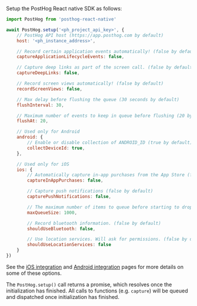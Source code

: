 Setup the PostHog React native SDK as follows:

```js
import PostHog from 'posthog-react-native'

await PostHog.setup('<ph_project_api_key>', {
    // PostHog API host (https://app.posthog.com by default)
    host: '<ph_instance_address>',

    // Record certain application events automatically! (false by default)
    captureApplicationLifecycleEvents: false,

    // Capture deep links as part of the screen call. (false by default)
    captureDeepLinks: false,

    // Record screen views automatically! (false by default)
    recordScreenViews: false,

    // Max delay before flushing the queue (30 seconds by default)
    flushInterval: 30,

    // Maximum number of events to keep in queue before flushing (20 by default)
    flushAt: 20,

    // Used only for Android
    android: {
        // Enable or disable collection of ANDROID_ID (true by default)
        collectDeviceId: true,
    },

    // Used only for iOS
    ios: {
        // Automatically capture in-app purchases from the App Store (false by default)
        captureInAppPurchases: false,

        // Capture push notifications (false by default)
        capturePushNotifications: false,

        // The maximum number of items to queue before starting to drop old ones. (1000 by default)
        maxQueueSize: 1000,

        // Record bluetooth information. (false by default)
        shouldUseBluetooth: false,

        // Use location services. Will ask for permissions. (false by default)
        shouldUseLocationServices: false
    }
})
```

See the [iOS integration](https://posthog.com/docs/integrate/client/ios) and 
[Android integration](https://posthog.com/docs/integrate/client/android) pages for more details on
some of these options.

The `PostHog.setup()` call returns a promise, which resolves once the initialization
has finished. All calls to functions (e.g. `capture`) will be queued and dispatched once
initialization has finished. 
